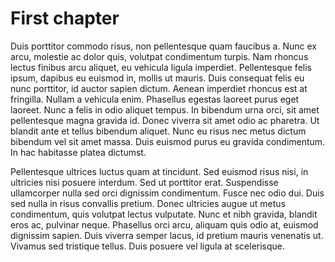 # First chapter

Duis porttitor commodo risus, non pellentesque quam faucibus a. Nunc ex arcu, molestie ac dolor quis, volutpat condimentum turpis. Nam rhoncus lectus finibus arcu aliquet, eu vehicula ligula imperdiet. Pellentesque felis ipsum, dapibus eu euismod in, mollis ut mauris. Duis consequat felis eu nunc porttitor, id auctor sapien dictum. Aenean imperdiet rhoncus est at fringilla. Nullam a vehicula enim. Phasellus egestas laoreet purus eget laoreet. Nunc a felis in odio aliquet tempus. In bibendum urna orci, sit amet pellentesque magna gravida id. Donec viverra sit amet odio ac pharetra. Ut blandit ante et tellus bibendum aliquet. Nunc eu risus nec metus dictum bibendum vel sit amet massa. Duis euismod purus eu gravida condimentum. In hac habitasse platea dictumst.

Pellentesque ultrices luctus quam at tincidunt. Sed euismod risus nisi, in ultricies nisi posuere interdum. Sed ut porttitor erat. Suspendisse ullamcorper nulla sed orci dignissim condimentum. Fusce nec odio dui. Duis sed nulla in risus convallis pretium. Donec ultricies augue ut metus condimentum, quis volutpat lectus vulputate. Nunc et nibh gravida, blandit eros ac, pulvinar neque. Phasellus orci arcu, aliquam quis odio at, euismod dignissim sapien. Duis viverra semper lacus, id pretium mauris venenatis ut. Vivamus sed tristique tellus. Duis posuere vel ligula at scelerisque.
